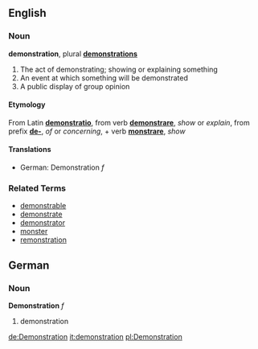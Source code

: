 ==English==
=== Noun ===
'''demonstration''', plural '''[[demonstrations]]'''

# The act of demonstrating; showing or explaining something
# An event at which something will be demonstrated
# A public display of group opinion

====Etymology====
From Latin '''[[demonstratio]]''', from verb '''[[demonstrare]]''', ''show'' or ''explain'', from prefix '''[[de-]]''', ''of'' or ''concerning'', + verb '''[[monstrare]]''', ''show''

====Translations====
*German: Demonstration ''f''

===Related Terms===
*[[demonstrable]]
*[[demonstrate]]
*[[demonstrator]]
*[[monster]]
*[[remonstration]]

==German==
===Noun===
'''Demonstration''' ''f''

# demonstration

[[de:Demonstration]]
[[it:demonstration]]
[[pl:Demonstration]]